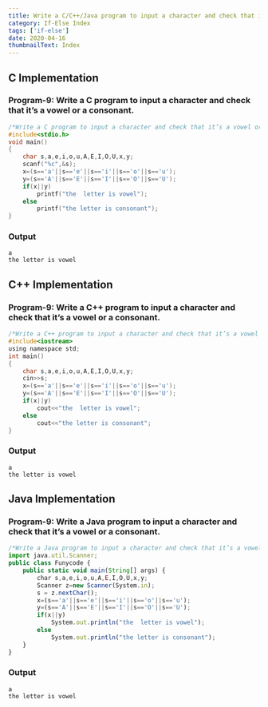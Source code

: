 ```yaml
---
title: Write a C/C++/Java program to input a character and check that it’s a vowel or a consonant.
category: If-Else Index
tags: ['if-else']
date: 2020-04-16
thumbnailText: Index
---
```


## C Implementation
### Program-9: Write a C program to input a character and check that it’s a vowel or a consonant.
```c
/*Write a C program to input a character and check that it’s a vowel or a consonant.*/
#include<stdio.h>
void main()
{
    char s,a,e,i,o,u,A,E,I,O,U,x,y;
    scanf("%c",&s);
    x=(s=='a'||s=='e'||s=='i'||s=='o'||s=='u');
    y=(s=='A'||s=='E'||s=='I'||s=='O'||s=='U');
    if(x||y)
        printf("the  letter is vowel");
    else
        printf("the letter is consonant");
}
```
### Output
```
a
the letter is vowel
```

## C++ Implementation
### Program-9: Write a C++ program to input a character and check that it’s a vowel or a consonant.
```c
/*Write a C++ program to input a character and check that it’s a vowel or a consonant.*/
#include<iostream>
using namespace std;
int main()
{
    char s,a,e,i,o,u,A,E,I,O,U,x,y;
    cin>>s;
    x=(s=='a'||s=='e'||s=='i'||s=='o'||s=='u');
    y=(s=='A'||s=='E'||s=='I'||s=='O'||s=='U');
    if(x||y)
        cout<<"the  letter is vowel";
    else
        cout<<"the letter is consonant";
}
```
### Output
```
a
the letter is vowel
```

## Java Implementation
### Program-9: Write a Java program to input a character and check that it’s a vowel or a consonant.
```js
/*Write a Java program to input a character and check that it’s a vowel or a consonant.*/
import java.util.Scanner;
public class Funycode {
    public static void main(String[] args) {
        char s,a,e,i,o,u,A,E,I,O,U,x,y;
        Scanner z=new Scanner(System.in);
        s = z.nextChar();
        x=(s=='a'||s=='e'||s=='i'||s=='o'||s=='u');
        y=(s=='A'||s=='E'||s=='I'||s=='O'||s=='U');
        if(x||y)
            System.out.println("the  letter is vowel");
        else
            System.out.println("the letter is consonant");
    }
}
```
### Output
```
a
the letter is vowel
```
